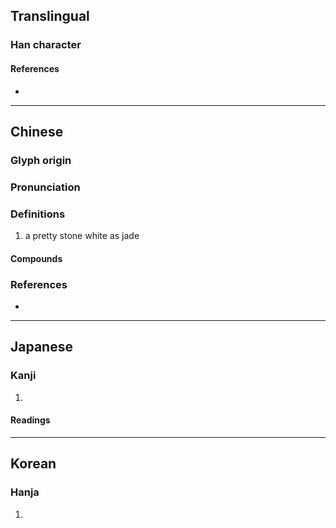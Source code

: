 {{character info}}
==Translingual==

===Han character===
{{Han char|rn=96|rad=玉|as=05|sn=9|four=11120|canj=MGMNR|ids=⿰𤣩可}}

====References====
* {{Han ref|kx=0729.120|dkj=20906|dj=1141.040|hdz=21105.180|uh=73C2|ud=29634|bh=CFC8|bd=53192}}

----

==Chinese==
{{zh-forms}}

===Glyph origin===
{{Han etym}}

===Pronunciation===
{{zh-pron
|m=kē
|c=o1,ngo1
|md=kŏ̤
|mn-t=ko1
|mc=y
|oc=y
|cat=
}}

===Definitions===
{{zh-hanzi}}

# a pretty stone white as jade

====Compounds====
{{zh-der|珂里|珂雪|玉珂|珂羅版|鳴珂巷}}

===References===
* {{R:yue:mfccd}}

----

==Japanese==

===Kanji===
{{ja-kanji|grade=|rs=玉05}}

# {{rfdef|ja|sort=玉05}}

====Readings====
{{ja-readings
|on=か
|kun=くつわがい, くつわ
}}

----

==Korean==

===Hanja===
{{ko-hanja|hangeul=가|eumhun=|rv=ga|mr=ka|y=ka}}

# {{rfdef|ko|sort=玉05}}
